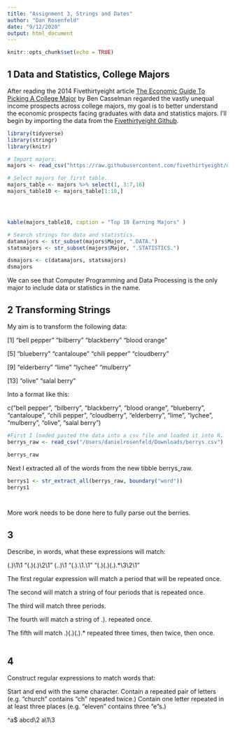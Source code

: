 ```yaml
---
title: "Assignment 3, Strings and Dates"
author: "Dan Rosenfeld"
date: "9/12/2020"
output: html_document
---
```



```r
knitr::opts_chunk$set(echo = TRUE)
```

## 1 Data and Statistics, College Majors

After reading the 2014 Fivethirtyeight article [The Economic Guide To Picking A College Major](https://fivethirtyeight.com/features/the-economic-guide-to-picking-a-college-major/) by Ben Casselman regarded the vastly unequal income prospects across college majors, my goal is to better understand the economic prospects facing graduates with data and statistics majors. I'll begin by importing the data from the [Fivethirtyeight Github](https://raw.githubusercontent.com/fivethirtyeight/data/master/college-majors/recent-grads.csv).

```r

library(tidyverse)
library(stringr)
library(knitr)

# Import majors.
majors <- read_csv("https://raw.githubusercontent.com/fivethirtyeight/data/master/college-majors/recent-grads.csv")

# Select majors for first table.
majors_table <- majors %>% select(1, 3:7,16)
majors_table10 <- majors_table[1:10,]





```

```r

kable(majors_table10, caption = "Top 10 Earning Majors" )

# Search strings for data and statistics.
datamajors <- str_subset(majors$Major, ".DATA.")
statsmajors <- str_subset(majors$Major, ".STATISTICS.")

dsmajors <- c(datamajors, statsmajors)
dsmajors

```

We can see that Computer Programming and Data Processing is the only major to include data or statistics in the name.

## 2 Transforming Strings

My aim is to transform the following data:

[1] "bell pepper"  "bilberry"     "blackberry"   "blood orange"

[5] "blueberry"    "cantaloupe"   "chili pepper" "cloudberry"  

[9] "elderberry"   "lime"         "lychee"       "mulberry"    

[13] "olive"        "salal berry"

Into a format like this:

c("bell pepper", "bilberry", "blackberry", "blood orange", "blueberry", "cantaloupe", "chili pepper", "cloudberry", "elderberry", "lime", "lychee", "mulberry", "olive", "salal berry")


```r

#First I loaded pasted the data into a csv file and loaded it into R.
berrys_raw <- read_csv("/Users/danielrosenfeld/Downloads/berrys.csv")

berrys_raw
```

Next I extracted all of the words from the new tibble berrys_raw.

```r
berrys1 <- str_extract_all(berrys_raw, boundary("word"))
berrys1




```

More work needs to be done here to fully parse out the berries.

## 3 

Describe, in words, what these expressions will match:

(.)\1\1
"(.)(.)\\2\\1"
(..)\1
"(.).\\1.\\1"
"(.)(.)(.).*\\3\\2\\1"

The first regular expression will match a period that will be repeated once.

The second will match a string of four periods that is repeated once.

The third will match three periods.

The fourth will match a string of .). repeated once.

The fifth will match .)(.)(.).* repeated three times, then twice, then once.


```r


```

## 4

Construct regular expressions to match words that:

Start and end with the same character.
Contain a repeated pair of letters (e.g. "church" contains "ch" repeated twice.)
Contain one letter repeated in at least three places (e.g. "eleven" contains three "e"s.)

^a$
abcd\\2
a\\1\\3

```r







```
